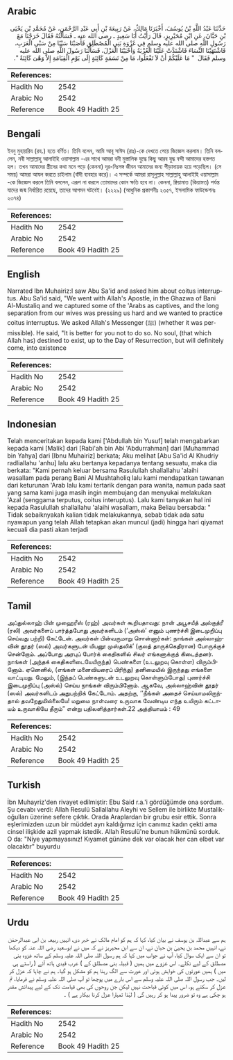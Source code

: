 ## Arabic


<div dir="rtl" lang="ar" style={{fontSize:'larger',backgroundColor:'#f8f9fa',padding:20}}>
حَدَّثَنَا عَبْدُ اللَّهِ بْنُ يُوسُفَ، أَخْبَرَنَا مَالِكٌ، عَنْ رَبِيعَةَ بْنِ أَبِي عَبْدِ الرَّحْمَنِ، عَنْ مُحَمَّدِ بْنِ يَحْيَى بْنِ حَبَّانَ، عَنِ ابْنِ مُحَيْرِيزٍ، قَالَ رَأَيْتُ أَبَا سَعِيدٍ ـ رضى الله عنه ـ فَسَأَلْتُهُ فَقَالَ خَرَجْنَا مَعَ رَسُولِ اللَّهِ صلى الله عليه وسلم فِي غَزْوَةِ بَنِي الْمُصْطَلِقِ فَأَصَبْنَا سَبْيًا مِنْ سَبْىِ الْعَرَبِ، فَاشْتَهَيْنَا النِّسَاءَ فَاشْتَدَّتْ عَلَيْنَا الْعُزْبَةُ وَأَحْبَبْنَا الْعَزْلَ، فَسَأَلْنَا رَسُولَ اللَّهِ صلى الله عليه وسلم فَقَالَ ‏ "‏ مَا عَلَيْكُمْ أَنْ لاَ تَفْعَلُوا، مَا مِنْ نَسَمَةٍ كَائِنَةٍ إِلَى يَوْمِ الْقِيَامَةِ إِلاَّ وَهْىَ كَائِنَةٌ ‏"‏‏.‏
</div>
<div style={{backgroundColor:'#f8f9fa',padding:20, marginBottom: 10}}><table> <thead> <tr> <th>References:</th> <th></th> </tr> </thead> <tbody><tr><td>Hadith No</td><td>2542</td></tr><tr><td>Arabic No</td><td>2542</td></tr><tr><td>Reference</td><td>Book 49 Hadith 25</td></tr></tbody></table></div>

## Bengali


<div dir="ltr" lang="bn" style={{fontSize:'larger',backgroundColor:'#f8f9fa',padding:20}}>
ইবনু মুহায়রিয (রহ.) হতে বর্ণিত। তিনি বলেন, আমি আবূ সাঈদ (রাঃ)-কে দেখতে পেয়ে জিজ্ঞেস করলাম। তিনি বললেন, নবী সাল্লাল্লাহু আলাইহি ওয়াসাল্লাম -এর সাথে আমরা বনী মুস্তালিক যুদ্ধে কিছু আরব যুদ্ধ বন্দী আমাদের হস্তগত হল। তখন আমাদের স্ত্রীদের কথা মনে পড়ে (কেননা) দূর-নিঃসঙ্গ জীবন আমাদের জন্য পীড়াদায়ক হয়ে পড়েছিল। (সে সময়) আমরা আযল করতে চাইলাম (বাঁদী ব্যবহার করে)। এ সম্পর্কে আমরা রাসূলুল্লাহ সাল্লাল্লাহু আলাইহি ওয়াসাল্লাম -কে জিজ্ঞেস করলে তিনি বললেন, এরূপ না করলে তোমাদের কোন ক্ষতি হবে না। কেননা, ক্বিয়ামাত (কিয়ামত) পর্যন্ত যাদের জন্ম নির্ধারিত রয়েছে, তাদের আগমন ঘটবেই। (২২২৯) (আধুনিক প্রকাশনীঃ ২৩৫৭, ইসলামিক ফাউন্ডেশনঃ ২৩৭৪)
</div>
<div style={{backgroundColor:'#f8f9fa',padding:20, marginBottom: 10}}><table> <thead> <tr> <th>References:</th> <th></th> </tr> </thead> <tbody><tr><td>Hadith No</td><td>2542</td></tr><tr><td>Arabic No</td><td>2542</td></tr><tr><td>Reference</td><td>Book 49 Hadith 25</td></tr></tbody></table></div>

## English


<div dir="ltr" lang="en" style={{fontSize:'larger',backgroundColor:'#f8f9fa',padding:20}}>
Narrated Ibn Muhairiz:I saw Abu Sa'id and asked him about coitus interruptus. Abu Sa'id said, "We went with Allah's Apostle, in the Ghazwa of Bani Al-Mustaliq and we captured some of the 'Arabs as captives, and the long separation from our wives was pressing us hard and we wanted to practice coitus interruptus. We asked Allah's Messenger (ﷺ) (whether it was permissible). He said, "It is better for you not to do so. No soul, (that which Allah has) destined to exist, up to the Day of Resurrection, but will definitely come, into existence
</div>
<div style={{backgroundColor:'#f8f9fa',padding:20, marginBottom: 10}}><table> <thead> <tr> <th>References:</th> <th></th> </tr> </thead> <tbody><tr><td>Hadith No</td><td>2542</td></tr><tr><td>Arabic No</td><td>2542</td></tr><tr><td>Reference</td><td>Book 49 Hadith 25</td></tr></tbody></table></div>

## Indonesian


<div dir="ltr" lang="id" style={{fontSize:'larger',backgroundColor:'#f8f9fa',padding:20}}>
Telah menceritakan kepada kami ['Abdullah bin Yusuf] telah mengabarkan kepada kami [Malik] dari [Rabi'ah bin Abi 'Abdurrahman] dari [Muhammad bin Yahya] dari [Ibnu Muhairiz] berkata; Aku melihat [Abu Sa'id Al Khudriy radliallahu 'anhu] lalu aku bertanya kepadanya tentang sesuatu, maka dia berkata: "Kami pernah keluar bersama Rasulullah shallallahu 'alaihi wasallam pada perang Bani Al Mushtaholiq lalu kami mendapatkan tawanan dari keturunan 'Arab lalu kami tertarik dengan para wanita, namun pada saat yang sama kami juga masih ingin membujang dan menyukai melakukan 'Azal (senggama terputus, coitus interuptus). Lalu kami tanyakan hal ini kepada Rasulullah shallallahu 'alaihi wasallam, maka Beliau bersabda: " Tidak sebaiknyakah kalian tidak melakukannya, sebab tidak ada satu nyawapun yang telah Allah tetapkan akan muncul (jadi) hingga hari qiyamat kecuali dia pasti akan terjadi
</div>
<div style={{backgroundColor:'#f8f9fa',padding:20, marginBottom: 10}}><table> <thead> <tr> <th>References:</th> <th></th> </tr> </thead> <tbody><tr><td>Hadith No</td><td>2542</td></tr><tr><td>Arabic No</td><td>2542</td></tr><tr><td>Reference</td><td>Book 49 Hadith 25</td></tr></tbody></table></div>

## Tamil


<div dir="ltr" lang="ta" style={{fontSize:'larger',backgroundColor:'#f8f9fa',padding:20}}>
அப்துல்லாஹ் பின் முஹைரீஸ் (ரஹ்) அவர்கள் கூறியதாவது: நான் அபூசயீத் அல்குத்ரீ (ரலி) அவர்களைப் பார்த்தபோது அவர்களிடம் (‘அஸ்ல்’ எனும் புணர்ச்சி இடைமுறிப்பு செய்வது பற்றி) கேட்டேன். அவர்கள் பின்வருமாறு சொன்னார்கள்: நாங்கள் அல்லாஹ்வின் தூதர் (ஸல்) அவர்களுடன் யிபனூ முஸ்தலிக்’ (குலத் தாருக்கெதிரான) போருக்குச் சென்றோம். அப்போது அரபுப் போர்க் கைதிகளில் சிலர் எங்களுக்குத் கிடைத்தனர். நாங்கள் (அந்தக் கைதிகளிடையேயிருந்த) பெண்களை (உடலுறவு கொள்ள) விரும்பினோம். ஏனெனில், (எங்கள் மனைவியரைப் பிரிந்து) தனிமையில் இருந்தது எங்களை வாட்டியது. மேலும், (இந்தப் பெண்களுடன் உடலுறவு கொள்ளும்போது) புணர்ச்சி இடைமுறிப்பு (அஸ்ல்) செய்ய நாங்கள் விரும்பினோம். ஆகவே, அல்லாஹ்வின் தூதர் (ஸல்) அவர்களிடம் அதுபற்றிக் கேட்டோம். அதற்கு, ‘‘நீங்கள் அதைச் செய்யாமலிருந்தால் தவறேதுமில்லையே! மறுமை நாள்வரை உருவாக வேண்டிய எந்த உயிரும் கட்டாயம் உருவாகியே தீரும்” என்று பதிலளித்தார்கள்.22 அத்தியாயம் : 49
</div>
<div style={{backgroundColor:'#f8f9fa',padding:20, marginBottom: 10}}><table> <thead> <tr> <th>References:</th> <th></th> </tr> </thead> <tbody><tr><td>Hadith No</td><td>2542</td></tr><tr><td>Arabic No</td><td>2542</td></tr><tr><td>Reference</td><td>Book 49 Hadith 25</td></tr></tbody></table></div>

## Turkish


<div dir="ltr" lang="tr" style={{fontSize:'larger',backgroundColor:'#f8f9fa',padding:20}}>
İbn Muhayriz'den rivayet edilmiştir: Ebu Said r.a.'i gördüğümde ona sordum. Şu cevabı verdi: Allah Resulü Sallallahu Aleyhi ve Sellem ile birlikte Mustalik-oğulları üzerine sefere çıktık. Orada Araplardan bir grubu esir ettik. Sonra eşlerimizden uzun bir müddet ayrı kaldığımız için canımız kadın çekti ama cinsel ilişkide azil yapmak istedik. Allah Resulü'ne bunun hükmünü sorduk. O da: "Niye yapmayasınız! Kıyamet gününe dek var olacak her can elbet var olacaktır" buyurdu
</div>
<div style={{backgroundColor:'#f8f9fa',padding:20, marginBottom: 10}}><table> <thead> <tr> <th>References:</th> <th></th> </tr> </thead> <tbody><tr><td>Hadith No</td><td>2542</td></tr><tr><td>Arabic No</td><td>2542</td></tr><tr><td>Reference</td><td>Book 49 Hadith 25</td></tr></tbody></table></div>

## Urdu


<div dir="rtl" lang="ur" style={{fontSize:'larger',backgroundColor:'#f8f9fa',padding:20}}>
ہم سے عبداللہ بن یوسف نے بیان کیا، کہا کہ ہم کو امام مالک نے خبر دی، انہیں ربیعہ بن ابی عبدالرحمٰن نے، انہیں محمد بن یحییٰ بن حبان نے، ان سے ابن محیریز نے کہ میں نے ابوسعید رضی اللہ عنہ کو دیکھا تو ان سے ایک سوال کیا، آپ نے جواب میں کہا کہ ہم رسول اللہ صلی اللہ علیہ وسلم کے ساتھ غزوہ بنی مصطلق کے لیے نکلے۔ اس غزوے میں ہمیں ( قبیلہ بنی مصطلق کے ) عرب قیدی ہاتھ آئے ( راستے ہی میں ) ہمیں عورتوں کی خواہش ہوئی اور عورت سے الگ رہنا ہم کو مشکل ہو گیا۔ ہم نے چاہا کہ عزل کر لیں۔ جب رسول اللہ صلی اللہ علیہ وسلم سے اس بارے میں پوچھا تو آپ صلی اللہ علیہ وسلم نے فرمایا، تم عزل کر سکتے ہو، اس میں کوئی قباحت نہیں لیکن جن روحوں کی بھی قیامت تک کے لیے پیدائش مقدر ہو چکی ہے وہ تو ضرور پیدا ہو کر رہیں گی ( لہٰذا تمہارا عزل کرنا بیکار ہے ) ۔
</div>
<div style={{backgroundColor:'#f8f9fa',padding:20, marginBottom: 10}}><table> <thead> <tr> <th>References:</th> <th></th> </tr> </thead> <tbody><tr><td>Hadith No</td><td>2542</td></tr><tr><td>Arabic No</td><td>2542</td></tr><tr><td>Reference</td><td>Book 49 Hadith 25</td></tr></tbody></table></div>
